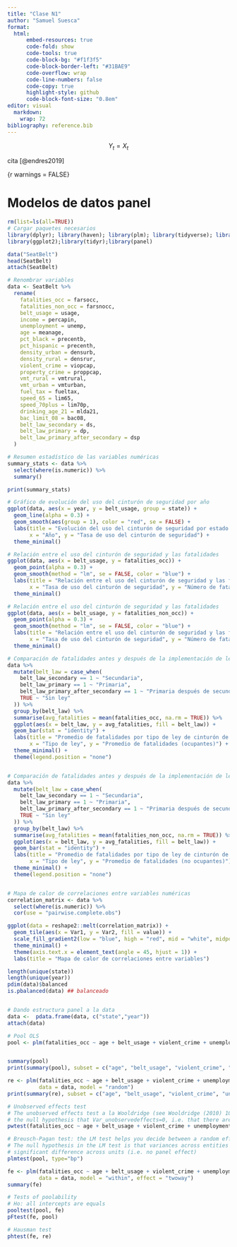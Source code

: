 ```yaml
---
title: "Clase N1"
author: "Samuel Suesca"
format:
  html:
      embed-resources: true
      code-fold: show
      code-tools: true
      code-block-bg: "#f1f3f5"
      code-block-border-left: "#31BAE9"
      code-overflow: wrap
      code-line-numbers: false
      code-copy: true
      highlight-style: github
      code-block-font-size: "0.8em"
editor: visual
  markdown: 
    wrap: 72
bibliography: reference.bib
---
```


$$Y_t = X_t$$

cita [@endres2019]

{r warnings = FALSE}

# Modelos de datos panel

```r
rm(list=ls(all=TRUE))
# Cargar paquetes necesarios
library(dplyr); library(haven); library(plm); library(tidyverse); library(summarytools); library(pder);
library(ggplot2);library(tidyr);library(panel)
```

```r


data("SeatBelt") 
head(SeatBelt)
attach(SeatBelt)

# Renombrar variables
data <- SeatBelt %>%
  rename(
    fatalities_occ = farsocc,
    fatalities_non_occ = farsnocc,
    belt_usage = usage,
    income = percapin,
    unemployment = unemp,
    age = meanage,
    pct_black = precentb,
    pct_hispanic = precenth,
    density_urban = densurb,
    density_rural = densrur,
    violent_crime = viopcap,
    property_crime = proppcap,
    vmt_rural = vmtrural,
    vmt_urban = vmturban,
    fuel_tax = fueltax,
    speed_65 = lim65,
    speed_70plus = lim70p,
    drinking_age_21 = mlda21,
    bac_limit_08 = bac08,
    belt_law_secondary = ds,
    belt_law_primary = dp,
    belt_law_primary_after_secondary = dsp
  )
```

```r

# Resumen estadístico de las variables numéricas
summary_stats <- data %>%
  select(where(is.numeric)) %>%
  summary()

print(summary_stats)

# Gráfico de evolución del uso del cinturón de seguridad por año
ggplot(data, aes(x = year, y = belt_usage, group = state)) +
  geom_line(alpha = 0.3) +
  geom_smooth(aes(group = 1), color = "red", se = FALSE) +
  labs(title = "Evolución del uso del cinturón de seguridad por estado (1983-1997)",
       x = "Año", y = "Tasa de uso del cinturón de seguridad") +
  theme_minimal()

# Relación entre el uso del cinturón de seguridad y las fatalidades
ggplot(data, aes(x = belt_usage, y = fatalities_occ)) +
  geom_point(alpha = 0.3) +
  geom_smooth(method = "lm", se = FALSE, color = "blue") +
  labs(title = "Relación entre el uso del cinturón de seguridad y las fatalidades de ocupantes",
       x = "Tasa de uso del cinturón de seguridad", y = "Número de fatalidades (ocupantes)") +
  theme_minimal()

# Relación entre el uso del cinturón de seguridad y las fatalidades
ggplot(data, aes(x = belt_usage, y = fatalities_non_occ)) +
  geom_point(alpha = 0.3) +
  geom_smooth(method = "lm", se = FALSE, color = "blue") +
  labs(title = "Relación entre el uso del cinturón de seguridad y las fatalidades de noocupantes",
       x = "Tasa de uso del cinturón de seguridad", y = "Número de fatalidades (no ocupantes)") +
  theme_minimal()

# Comparación de fatalidades antes y después de la implementación de leyes de cinturón de seguridad
data %>%
  mutate(belt_law = case_when(
    belt_law_secondary == 1 ~ "Secundaria",
    belt_law_primary == 1 ~ "Primaria",
    belt_law_primary_after_secondary == 1 ~ "Primaria después de secundaria",
    TRUE ~ "Sin ley"
  )) %>%
  group_by(belt_law) %>%
  summarise(avg_fatalities = mean(fatalities_occ, na.rm = TRUE)) %>%
  ggplot(aes(x = belt_law, y = avg_fatalities, fill = belt_law)) +
  geom_bar(stat = "identity") +
  labs(title = "Promedio de fatalidades por tipo de ley de cinturón de seguridad",
       x = "Tipo de ley", y = "Promedio de fatalidades (ocupantes)") +
  theme_minimal() +
  theme(legend.position = "none")


# Comparación de fatalidades antes y después de la implementación de leyes de cinturón de seguridad
data %>%
  mutate(belt_law = case_when(
    belt_law_secondary == 1 ~ "Secundaria",
    belt_law_primary == 1 ~ "Primaria",
    belt_law_primary_after_secondary == 1 ~ "Primaria después de secundaria",
    TRUE ~ "Sin ley"
  )) %>%
  group_by(belt_law) %>%
  summarise(avg_fatalities = mean(fatalities_non_occ, na.rm = TRUE)) %>%
  ggplot(aes(x = belt_law, y = avg_fatalities, fill = belt_law)) +
  geom_bar(stat = "identity") +
  labs(title = "Promedio de fatalidades por tipo de ley de cinturón de seguridad",
       x = "Tipo de ley", y = "Promedio de fatalidades (no ocupantes)") +
  theme_minimal() +
  theme(legend.position = "none")


# Mapa de calor de correlaciones entre variables numéricas
correlation_matrix <- data %>%
  select(where(is.numeric)) %>%
  cor(use = "pairwise.complete.obs")

ggplot(data = reshape2::melt(correlation_matrix)) +
  geom_tile(aes(x = Var1, y = Var2, fill = value)) +
  scale_fill_gradient2(low = "blue", high = "red", mid = "white", midpoint = 0) +
  theme_minimal() +
  theme(axis.text.x = element_text(angle = 45, hjust = 1)) +
  labs(title = "Mapa de calor de correlaciones entre variables")
```

```r
length(unique(state))
length(unique(year))
pdim(data)$balanced
is.pbalanced(data) ## balanceado


# Dando estructura panel a la data
data <-  pdata.frame(data, c("state","year"))
attach(data)
```

```r
# Pool OLS
pool <- plm(fatalities_occ ~ age + belt_usage + violent_crime + unemployment + income +pct_black+pct_hispanic , data = data, model = "pooling", effect= "twoway")


summary(pool)
print(summary(pool), subset = c("age", "belt_usage", "violent_crime", "unemployment", "income", "pct_black", "pct_hispanic"))

```

```r
re <- plm(fatalities_occ ~ age + belt_usage + violent_crime + unemployment + income +pct_black+pct_hispanic , 
          data = data, model = "random")
print(summary(re), subset = c("age", "belt_usage", "violent_crime", "unemployment", "income", "pct_black", "pct_hispanic"))

# Unobserved effects test
# The unobserved effects test a la Wooldridge (see Wooldridge (2010) 10.4.4), is a semiparametric test for
# the null hypothesis that Var_unobservedeffects=0, i.e. that there are no unobserved effects in the residuals.
pwtest(fatalities_occ ~ age + belt_usage + violent_crime + unemployment + income +pct_black+pct_hispanic, data = data)

# Breusch-Pagan test: the LM test helps you decide between a random effects regression and a pooled OLS regression.
# The null hypothesis in the LM test is that variances across entities is zero. This is, no
# significant difference across units (i.e. no panel effect)
plmtest(pool, type="bp")
```

```r
fe <- plm(fatalities_occ ~ age + belt_usage + violent_crime + unemployment + income +pct_black+pct_hispanic, 
          data = data, model = "within", effect = "twoway")
summary(fe)

# Tests of poolability
# Ho: all intercepts are equals
pooltest(pool, fe)
pFtest(fe, pool)

# Hausman test
phtest(fe, re)
```
